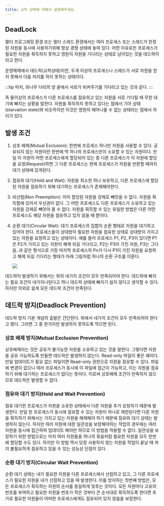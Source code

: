 ```yaml
---
title: 교착 상태에 대해서 설명해주세요.
---
```



## DeadLock

멀티 프로그래밍 환경 또는 멀티 스레드 환경에서는 여러 프로세스 또는 스레드가 한정된 자원을 동시에 사용하기위해
항상 경쟁 상태에 놓여 있다.
어떤 이유로든 프로세스가 필요한 자원을 획득하지 못하고 영원히 자원을 기다리는 상태로 남아있는 것을 데드락이라고 한다.

운영체제에서 데드락(교착상태)이란, 두개 이상의 프로세스나 스레드가 서로 자원을 얻지 못해서 다음 처리를 하지 못하는 상태이다.

:::tip
마치, 외나무 다리의 양 끝에서 서로가 비켜주기를 기다리고 있는 것과 같다.
:::

즉 둘이상의 프로세스가 다른 프로세스를 점유하고 있는 자원을 서로 기다릴 때 무한 대기에 빠지는 상황을 말한다.
자원을 획득하지 못하고 있다는 점에서 기아 상태(starvation state)와 비슷하지만 이것은 영원히 헤어나올 수 없는
상태라는 점에서 차이가 있다.

## 발생 조건

1. 상호 배제(Mutual Exclusion): 한번에 프로세스 하나만 자원을 사용할 수 있다. 공유되지 않는 자원이란
   한번에 딱 하나의 프로세스만이 소유할 수 있는 자원이다. 만일 이 자원이 어떤 프로세스에게 할당되어 있는 중
   다른 프로세스가 이 자원에 할당을 요청(Request)하면 그 다른 프로세스는 현재 프로세스가 자원을 반환할 때까지
   대기 상태에 있게된다.
2. 점유와 대기(Hold and Wait): 자원을 최소한 하나 보유하고, 다른 프로세스에 할당된 자원을 점유하기 위해
   대기하는 프로세스가 존재해야한다.
3. 비선점(Non Preemption): 이미 할당된 자원을 강제로 빼앗을 수 없다. 자원을 획득함에 있어서 우선권이 없다.
   그 어떤 프로세스도 다른 프로세스가 소유하고 있는 자원을 강제로 빼앗아 올 수 없다. 자원을 획득할 수 있는 유일한
   방법은 다른 어떤 프로세스도 해당 자원을 점유하고 있지 않을 때 뿐이다.
4. 순환 대기(Circular Wait): 대기 프로세스의 집합이 순환 형태로 자원을 대기하고 있어야 한다. 프로세스들이
   상대방이 필요한 자원을 점유한 상태로 상대방이 가지고 있는 자원을 요청하고 있는 상태이다. 예를 들어 프로세스 P1, P2,
   P3이 있다면 P1은 P2가 가지고 있는 자원이 해제 되길 기다리고, P2는 P3이 가진 자원, P3는 그다음..과 같은 형식으로
   가장 마지막 프로세스의 Pn가 다시 P1이 가진 자원을 요청하고 해제 되길 기다리는 형태가 아래 그림처럼 하나의 순환
   구조를 이룬다.

   <Image src="https://user-images.githubusercontent.com/63354527/229716861-b50f07ca-4e2d-4350-ad6e-4067f9d4406d.png" />

데드락이 발생하기 위해서는 위의 네가지 조건이 모두 만족되어야 한다.
데드락에 빠지는 필요 조건이 네가지나된다고 하니 데드락 상태에 빠지기 쉽지 않다고 생각할 수 있다.
하지만 의외로 쉽게 모든 데드락 조건이 만족된다.

## 데드락 방지(Deadlock Prevention)

데드락 방지 기본 개념의 출발은 간단한다. 위에서 네가지 조건이
모두 만족되어야 한다고 했다. 그러면 그 중 한가지만 발생하지 못하도록 막으면 된다.

### 상호 배제 방지(Mutual Exclusion Prevention)

상호배제라는 것은 공유가 불가능한 자원을 소유하고 있는 것을 말한다. 그렇다면 자원을 공유 가능하도록 만들면
데드락은 발생하지 않는다. Read-only 파일이 좋은 예이다. 만일 업데이트가 필요 없는 파일이면 Read-only
권한으로 자원을 점유할 수 있다. 파일에 변경이 없으니 여러 프로세스가 동시에 이 파일에 접근이 가능하고,
이는 자원을 점유하기 위해 대기하는 프로세스가 없다는 뜻이다. 이로써 상호배제 조건이 만족하지 않으므로 데드락은
발생할 수 없다.

### 점유와 대기 방지(Hold and Wait Prevention)

점유 대기란 프로세스가 자원을 소유한 상태에서 다른 자원을 추가 요청하기 때문에 발생한다. 만일 한 프로세스가
동시에 점유할 수 있는 자원이 하나로 제한된다면 다른 자원을 획득하기 위해서는 가지고 있는 자원을 해제해야 하기 때문에
점유와 대기 상태는 발생하지 않는다. 하지만 여러 자원에 대한 일관성을 보장해야하는 작업의 경우에는 여러 자원을
동시에 접근하여 업데이트 해야만 하므로 이 방법을 적용할 수 없다. 일관성을 보장하기 위한 방법으로는 마치 여러 자원들을
하나의 묶음처럼 필요한 자원을 모두 한번에 할당할 수도 있다. 하지만 이 방법 역시 당장 사용하지 않는 자원을 작업이
끝날 때 까지 불필요하게 점유하고 있을 수 있는 성능상 단점이 있다.

### 순환 대기 방지(Circular Wait Prevention)

순환 대기 상태는 내가 필요한 자원을 다른 프로세스에서 선점하고 있고, 그 다른 프로세스가 필요한 자원을 내가
선점하고 있을 때 발생한다. 이를 방지하는 첫번째 방법은, 모든 프로세스가 획득하는 자원의 순서를 동일하게 맞추는
것이다. 모든 자원마다 고유의 번호를 부여하고 필요한 자원을 번호가 작은 것부터 큰 순서대로 획득하도록 한다면
추가로 필요한 자원들이 어떠한 프로세스에게도 점유되어 있지 않음을 보장한다.
